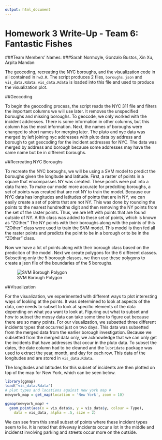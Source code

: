 ```yaml
---
output: html_document
---
```


Homework 3 Write-Up - Team 6: Fantastic Fishes
========================================================
###Team Members' Names: 
###Sarah Normoyle, Gonzalo Bustos, Xin Xu, Arpita Mandan

The geocoding, recreating the NYC boroughs, and the visualization code in all contained in ```hw3.R```. The script produces 2 files, ```boroughs.json``` and ```vis_data.Rdata```. ```vis_data.Rdata``` is loaded into this file and used to produce the visualization plot. 

##Geocoding

To begin the geocoding process, the script reads the NYC 311 file and filters the important columns we will use later. It removes the unspecified boroughs and missing boroughs. To geocode, we only worked with the incident addresses. There is some information in other columns, but this column has the most information. Next, the names of boroughs were changed to short names for merging later. The pluto and nyc data was merged by left joining nyc addresses with pluto data by address and borough to get geocoding for the incident addresses for NYC. The data was merged by address and borough because some addresses may have the same name but be in different boroughs.

##Recreating NYC Boroughs

To recreate the NYC boroughs, we will be using a SVM model to predict the boroughs given the longitude and latitude. First, a raster of points in a square that encompasses NY was created. These points were put into a data frame. To make our model more accurate for predciting boroughs, a set of points was created that are not NY to train the model. Because our NYC data has longitudes and latitudes of points that are in NY, we can easily create a set of points that are not NY. This was done by rounding the points to the nearest hundredths digit and then removing the NY points from the set of the raster points. Thus, we are left with points that are found outside of NY. A 6th class was added to these set of points, which is known as "ZOther." The NY points with their boroughs along with the points of this "ZOther" class were used to train the SVM model. This model is then fed all the raster points and predicts the point to be in a borough or to be in the "ZOther" class.

Now we have a lot of points along with their borough class based on the prediciton of the model. Next we create polygons for the 6 different classes. Subsetting only the 5 borough classes, we then use these polygons to create a json file of the boundaries of the 5 boroughs.

![SVM Borough Polygon](poly.png)

##Visualization

For the visualization, we experimented with different ways to plot interesting ways of looking at the points. It was determined to look at aspects of the data, one needs to subset to look at specific elements of the data depending on what you want to look at. Figuring out what to subset and how to subset the messy data can take some time to figure out because there are so many points. For our visualization, we subsetted three different incidents types that occurred just on two days. This data was subsetted from the merged data from the earlier borough investigation. Because we subsetted from the merged data only, we acknowledge that we can only get the incidents that have addresses that occur in the pluto data. To subset the dates, the date column had to be cleaned and the ```lubridate``` package was used to extract the year, month, and day for each row. This data of the longitudes and are stored in ```vis_data.Rdata```.

The longitudes and latitudes for this subset of incidents are then plotted on top of the map for New York, which can be seen below.

```r
library(ggmap)
load("vis_data.Rdata")
# plot types and locations against new york map #
newyork_map = get_map(location = 'New York', zoom = 10)

ggmap(newyork_map) +
  geom_point(aes(x = vis_data$x, y = vis_data$y, colour = Type), 
    data = vis_data, alpha = .5, size = 2)
```

We can see from this small subset of points where these incident types seem to lie. It is noted that driveway incidents occur a lot in the middle and incidenst involving parking and streets occur more on the outside. 
